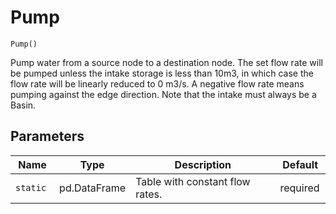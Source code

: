 # Pump { #ribasim.Pump }

`Pump()`

Pump water from a source node to a destination node.
The set flow rate will be pumped unless the intake storage is less than 10m3,
in which case the flow rate will be linearly reduced to 0 m3/s.
A negative flow rate means pumping against the edge direction.
Note that the intake must always be a Basin.

## Parameters

| Name     | Type         | Description                     | Default   |
|----------|--------------|---------------------------------|-----------|
| `static` | pd.DataFrame | Table with constant flow rates. | required  |
